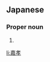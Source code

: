 ==Japanese==
{{ja-kanjitab|よし|たか}}

===Proper noun===
{{ja-pos|proper|よしたか}}

# {{given name|male|lang=ja|sort=よしたか}}

[[li:嘉孝]]